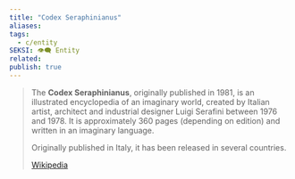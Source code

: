 ```yaml
---
title: "Codex Seraphinianus"
aliases: 
tags:
  - c/entity
SEKSI: 👁️‍🗨️ Entity
related: 
publish: true
---
```


> The **Codex Seraphinianus**, originally published in 1981, is an illustrated encyclopedia of an imaginary world, created by Italian artist, architect and industrial designer Luigi Serafini between 1976 and 1978. It is approximately 360 pages (depending on edition) and written in an imaginary language.
>
> Originally published in Italy, it has been released in several countries.
>
> [Wikipedia](https://en.wikipedia.org/wiki/Codex%20Seraphinianus)
